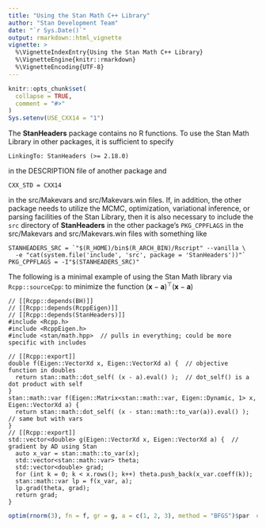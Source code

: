 ```yaml
---
title: "Using the Stan Math C++ Library"
author: "Stan Development Team"
date: "`r Sys.Date()`"
output: rmarkdown::html_vignette
vignette: >
  %\VignetteIndexEntry{Using the Stan Math C++ Library}
  %\VignetteEngine{knitr::rmarkdown}
  %\VignetteEncoding{UTF-8}
---
```


```r
knitr::opts_chunk$set(
  collapse = TRUE,
  comment = "#>"
)
Sys.setenv(USE_CXX14 = "1")
```

The **StanHeaders** package contains no R functions. To use the Stan Math Library
in other packages, it is sufficient to specify
```
LinkingTo: StanHeaders (>= 2.18.0)
```
in the DESCRIPTION file of another package and
```
CXX_STD = CXX14
```
in the src/Makevars and src/Makevars.win files. If, in addition, the other package needs to utilize 
the MCMC, optimization, variational inference, or parsing facilities of the Stan Library, then it is 
also necessary to include the `src` directory of **StanHeaders** in the other package's `PKG_CPPFLAGS`
in the src/Makevars and src/Makevars.win files with something like
```
STANHEADERS_SRC = `"$(R_HOME)/bin$(R_ARCH_BIN)/Rscript" --vanilla \
  -e "cat(system.file('include', 'src', package = 'StanHeaders'))"`
PKG_CPPFLAGS = -I"$(STANHEADERS_SRC)"
```

The following is a minimal example of using the Stan Math library via `Rcpp::sourceCpp`:
to minimize the function 
$\left(\mathbf{x} - \mathbf{a}\right)^\top \left(\mathbf{x} - \mathbf{a}\right)$
```Rcpp
// [[Rcpp::depends(BH)]]
// [[Rcpp::depends(RcppEigen)]]
// [[Rcpp::depends(StanHeaders)]]
#include <Rcpp.h>
#include <RcppEigen.h>
#include <stan/math.hpp>  // pulls in everything; could be more specific with includes

// [[Rcpp::export]]
double f(Eigen::VectorXd x, Eigen::VectorXd a) {  // objective function in doubles
  return stan::math::dot_self( (x - a).eval() );  // dot_self() is a dot product with self
}
stan::math::var f(Eigen::Matrix<stan::math::var, Eigen::Dynamic, 1> x, Eigen::VectorXd a) {
  return stan::math::dot_self( (x - stan::math::to_var(a)).eval() );  // same but with vars
}
// [[Rcpp::export]]
std::vector<double> g(Eigen::VectorXd x, Eigen::VectorXd a) {  // gradient by AD using Stan
  auto x_var = stan::math::to_var(x);
  std::vector<stan::math::var> theta;
  std::vector<double> grad;
  for (int k = 0; k < x.rows(); k++) theta.push_back(x_var.coeff(k));
  stan::math::var lp = f(x_var, a);
  lp.grad(theta, grad);
  return grad;
}
```
```r
optim(rnorm(3), fn = f, gr = g, a = c(1, 2, 3), method = "BFGS")$par  # Rcpp exported f and g
```
